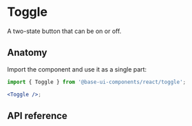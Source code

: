 # Toggle

<Subtitle>A two-state button that can be on or off.</Subtitle>
<Meta
  name="description"
  content="A high-quality, unstyled React toggle component that displays a two-state button that can be on or off."
/>

<Demo path="./demos/hero" />

## Anatomy

Import the component and use it as a single part:

```jsx title="Anatomy"
import { Toggle } from '@base-ui-components/react/toggle';

<Toggle />;
```

## API reference


<TypesToggle />
